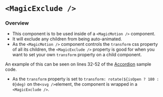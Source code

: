 # `<MagicExclude />`

### Overview

- This component is to be used inside of a `<MagicMotion />` component.
- It will exclude any children from being auto-animated.
- As the `<MagicMotion />` component controls the `transform` css property of all its children, the `<MagicExclude />` property is good for when you want to set your own `transform` property on a child component.

An example of this can be seen on lines 32-52 of the [Accordion](/examples/accordion#sample-code) sample code.

- As the `transform` property is set to `transform: rotate(${isOpen ? 180 : 0}deg)` on the`<svg />`element, the component is wrapped in a `<MagicExclude />`.

